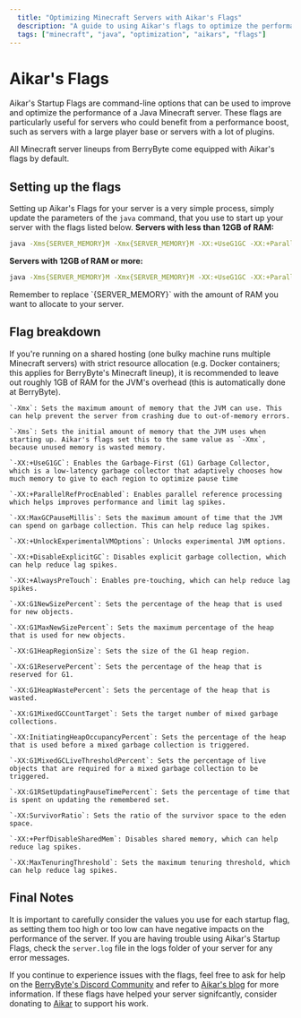 ```yaml
---
  title: "Optimizing Minecraft Servers with Aikar's Flags" 
  description: "A guide to using Aikar's flags to optimize the performance of your Minecraft server." 
  tags: ["minecraft", "java", "optimization", "aikars", "flags"]
---
```

# Aikar's Flags

Aikar's Startup Flags are command-line options that can be used to improve and optimize the performance of a Java Minecraft server. These flags are particularly useful for servers who could benefit from a performance boost, such as servers with a large player base or servers with a lot of plugins.

All Minecraft server lineups from BerryByte come equipped with Aikar's flags by default.

## Setting up the flags

Setting up Aikar's Flags for your server is a very simple process, simply update the parameters of the `java` command, that you use to start up your server with the flags listed below.
**Servers with less than 12GB of RAM:**
```bash copy
java -Xms{SERVER_MEMORY}M -Xmx{SERVER_MEMORY}M -XX:+UseG1GC -XX:+ParallelRefProcEnabled -XX:MaxGCPauseMillis=200 -XX:+UnlockExperimentalVMOptions -XX:+DisableExplicitGC -XX:+AlwaysPreTouch -XX:G1NewSizePercent=30 -XX:G1MaxNewSizePercent=40 -XX:G1HeapRegionSize=8M -XX:G1ReservePercent=20 -XX:G1HeapWastePercent=5 -XX:G1MixedGCCountTarget=4 -XX:InitiatingHeapOccupancyPercent=15 -XX:G1MixedGCLiveThresholdPercent=90 -XX:G1RSetUpdatingPauseTimePercent=5 -XX:SurvivorRatio=32 -XX:+PerfDisableSharedMem -XX:MaxTenuringThreshold=1 -Dusing.aikars.flags=https://mcflags.emc.gs -Daikars.new.flags=true -jar paper.jar --nogui
```

**Servers with 12GB of RAM or more:**
```bash copy
java -Xms{SERVER_MEMORY}M -Xmx{SERVER_MEMORY}M -XX:+UseG1GC -XX:+ParallelRefProcEnabled -XX:MaxGCPauseMillis=200 -XX:+UnlockExperimentalVMOptions -XX:+DisableExplicitGC -XX:+AlwaysPreTouch -XX:G1NewSizePercent=40 -XX:G1MaxNewSizePercent=50 -XX:G1HeapRegionSize=16M -XX:G1ReservePercent=15 -XX:G1HeapWastePercent=5 -XX:G1MixedGCCountTarget=4 -XX:InitiatingHeapOccupancyPercent=20 -XX:G1MixedGCLiveThresholdPercent=90 -XX:G1RSetUpdatingPauseTimePercent=5 -XX:SurvivorRatio=32 -XX:+PerfDisableSharedMem -XX:MaxTenuringThreshold=1 -Dusing.aikars.flags=https://mcflags.emc.gs -Daikars.new.flags=true -jar paper.jar --nogui
```


<Callout type="info">
  Remember to replace `{SERVER_MEMORY}` with the amount of RAM you want to allocate to your server.
</Callout>

## Flag breakdown


<Callout type="warning">
  If you're running on a shared hosting (one bulky machine runs multiple Minecraft servers) with strict resource allocation (e.g. Docker containers; this applies for BerryByte's Minecraft lineup), it is recommended to leave out roughly 1GB of RAM for the JVM's overhead (this is automatically done at BerryByte).
</Callout>

    `-Xmx`: Sets the maximum amount of memory that the JVM can use. This can help prevent the server from crashing due to out-of-memory errors.
   
    `-Xms`: Sets the initial amount of memory that the JVM uses when starting up. Aikar's flags set this to the same value as `-Xmx`, because unused memory is wasted memory.
   
    `-XX:+UseG1GC`: Enables the Garbage-First (G1) Garbage Collector, which is a low-latency garbage collector that adaptively chooses how much memory to give to each region to optimize pause time
   
    `-XX:+ParallelRefProcEnabled`: Enables parallel reference processing which helps improves performance and limit lag spikes.
   
    `-XX:MaxGCPauseMillis`: Sets the maximum amount of time that the JVM can spend on garbage collection. This can help reduce lag spikes.
   
    `-XX:+UnlockExperimentalVMOptions`: Unlocks experimental JVM options.
   
    `-XX:+DisableExplicitGC`: Disables explicit garbage collection, which can help reduce lag spikes.
   
    `-XX:+AlwaysPreTouch`: Enables pre-touching, which can help reduce lag spikes.
   
    `-XX:G1NewSizePercent`: Sets the percentage of the heap that is used for new objects.
   
    `-XX:G1MaxNewSizePercent`: Sets the maximum percentage of the heap that is used for new objects.
   
    `-XX:G1HeapRegionSize`: Sets the size of the G1 heap region.
   
    `-XX:G1ReservePercent`: Sets the percentage of the heap that is reserved for G1.
   
    `-XX:G1HeapWastePercent`: Sets the percentage of the heap that is wasted.
   
    `-XX:G1MixedGCCountTarget`: Sets the target number of mixed garbage collections.
   
    `-XX:InitiatingHeapOccupancyPercent`: Sets the percentage of the heap that is used before a mixed garbage collection is triggered.
   
    `-XX:G1MixedGCLiveThresholdPercent`: Sets the percentage of live objects that are required for a mixed garbage collection to be triggered.
   
    `-XX:G1RSetUpdatingPauseTimePercent`: Sets the percentage of time that is spent on updating the remembered set.
   
    `-XX:SurvivorRatio`: Sets the ratio of the survivor space to the eden space.
   
    `-XX:+PerfDisableSharedMem`: Disables shared memory, which can help reduce lag spikes.
   
    `-XX:MaxTenuringThreshold`: Sets the maximum tenuring threshold, which can help reduce lag spikes.

## Final Notes

It is important to carefully consider the values you use for each startup flag, as setting them too high or too low can have negative impacts on the performance of the server.
If you are having trouble using Aikar's Startup Flags, check the `server.log` file in the logs folder of your server for any error messages.

If you continue to experience issues with the flags, feel free to ask for help on the [BerryByte's Discord Community](https://discord.com/invite/Pv8DMpXtma) and refer to [Aikar's blog](https://mcflags.emc.gs) for more information. If these flags have helped your server signifcantly, consider donating to [Aikar](https://donate.emc.gs/MC%20Flags) to support his work.